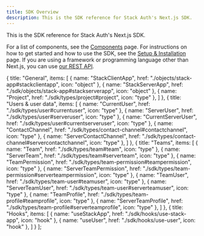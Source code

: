 ```yaml
---
title: SDK Overview
description: This is the SDK reference for Stack Auth's Next.js SDK.
---
```



This is the SDK reference for Stack Auth's Next.js SDK.

For a list of components, see the [Components](../components) page. For instructions on how to get started and how to use the SDK, see the [Setup & Installation](../getting-started/setup.mdx) page. If you are using a framework or programming language other than Next.js, you can use [our REST API](../rest-api).

  {
    title: "General",
    items: [
      { name: "StackClientApp", href: "./objects/stack-app#stackclientapp", icon: "object" },
      { name: "StackServerApp", href: "./sdk/objects/stack-app#stackserverapp", icon: "object" },
      { name: "Project", href: "./sdk/types/project#project", icon: "type" },
    ]
  },
  {
    title: "Users & user data",
    items: [
      { name: "CurrentUser", href: "./sdk/types/user#currentuser", icon: "type" },
      { name: "ServerUser", href: "./sdk/types/user#serveruser", icon: "type" },
      { name: "CurrentServerUser", href: "./sdk/types/user#currentserveruser", icon: "type" },
      { name: "ContactChannel", href: "./sdk/types/contact-channel#contactchannel", icon: "type" },
      { name: "ServerContactChannel", href: "./sdk/types/contact-channel#servercontactchannel", icon: "type" },
    ]
  },
  {
    title: "Teams",
    items: [
      { name: "Team", href: "./sdk/types/team#team", icon: "type" },
      { name: "ServerTeam", href: "./sdk/types/team#serverteam", icon: "type" },
      { name: "TeamPermission", href: "./sdk/types/team-permission#teampermission", icon: "type" },
      { name: "ServerTeamPermission", href: "./sdk/types/team-permission#serverteampermission", icon: "type" },
      { name: "TeamUser", href: "./sdk/types/team-user#teamuser", icon: "type" },
      { name: "ServerTeamUser", href: "./sdk/types/team-user#serverteamuser", icon: "type" },
      { name: "TeamProfile", href: "./sdk/types/team-profile#teamprofile", icon: "type" },
      { name: "ServerTeamProfile", href: "./sdk/types/team-profile#serverteamprofile", icon: "type" },
    ]
  },
  {
    title: "Hooks", 
    items: [
      { name: "useStackApp", href: "./sdk/hooks/use-stack-app", icon: "hook" },
      { name: "useUser", href: "./sdk/hooks/use-user", icon: "hook" },
    ]
  }
];

<SDKOverview sections={sdkSections} /> 
